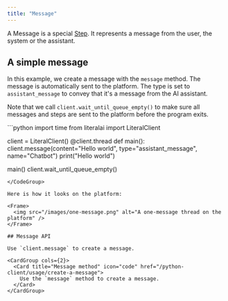 ```yaml
---
title: "Message"
---
```


A Message is a special [Step](/concepts/step). It represents a message from the user, the system or the assistant.

## A simple message

In this example, we create a message with the `message` method. The message is automatically sent to the platform. The type is set to `assistant_message` to convey that it's a message from the AI assistant.

Note that we call `client.wait_until_queue_empty()` to make sure all messages and steps are sent to the platform before the program exits.

<CodeGroup>
```python
import time
from literalai import LiteralClient

client = LiteralClient()
@client.thread
def main():
client.message(content="Hello world", type="assistant_message", name="Chatbot")
print("Hello world")

main()
client.wait_until_queue_empty()

```
</CodeGroup>

Here is how it looks on the platform:

<Frame>
  <img src="/images/one-message.png" alt="A one-message thread on the platform" />
</Frame>

## Message API

Use `client.message` to create a message.

<CardGroup cols={2}>
  <Card title="Message method" icon="code" href="/python-client/usage/create-a-message">
    Use the `message` method to create a message.
  </Card>
</CardGroup>
```
